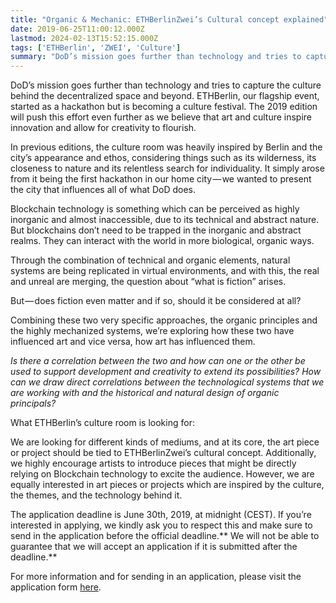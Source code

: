 ```yaml
---
title: "Organic & Mechanic: ETHBerlinZwei’s Cultural concept explained"
date: 2019-06-25T11:00:12.000Z
lastmod: 2024-02-13T15:52:15.000Z
tags: ['ETHBerlin', 'ZWEI', 'Culture']
summary: "DoD’s mission goes further than technology and tries to capture the culture behind the decentralized space and beyond. ETHBerlin, our…"
---
```


DoD’s mission goes further than technology and tries to capture the culture behind the decentralized space and beyond. ETHBerlin, our flagship event, started as a hackathon but is becoming a culture festival. The 2019 edition will push this effort even further as we believe that art and culture inspire innovation and allow for creativity to flourish.

In previous editions, the culture room was heavily inspired by Berlin and the city’s appearance and ethos, considering things such as its wilderness, its closeness to nature and its relentless search for individuality. It simply arose from it being the first hackathon in our home city — we wanted to present the city that influences all of what DoD does.

Blockchain technology is something which can be perceived as highly inorganic and almost inaccessible, due to its technical and abstract nature. But blockchains don’t need to be trapped in the inorganic and abstract realms. They can interact with the world in more biological, organic ways.

Through the combination of technical and organic elements, natural systems are being replicated in virtual environments, and with this, the real and unreal are merging, the question about “what is fiction” arises.

But — does fiction even matter and if so, should it be considered at all?

Combining these two very specific approaches, the organic principles and the highly mechanized systems, we’re exploring how these two have influenced art and vice versa, how art has influenced them.

*Is there a correlation between the two and how can one or the other be used to support development and creativity to extend its possibilities? How can we draw direct correlations between the technological systems that we are working with and the historical and natural design of organic principals?*

What ETHBerlin’s culture room is looking for:

We are looking for different kinds of mediums, and at its core, the art piece or project should be tied to ETHBerlinZwei’s cultural concept. Additionally, we highly encourage artists to introduce pieces that might be directly relying on Blockchain technology to excite the audience. However, we are equally interested in art pieces or projects which are inspired by the culture, the themes, and the technology behind it.

The application deadline is June 30th, 2019, at midnight (CEST). If you’re interested in applying, we kindly ask you to respect this and make sure to send in the application before the official deadline.** We will not be able to guarantee that we will accept an application if it is submitted after the deadline.**

For more information and for sending in an application, please visit the application form [here](https://docs.google.com/forms/d/e/1FAIpQLSdclWIdJxp9hPixPdr457O4koSLrF_qtSmEqjmF5u99yiPtzg/viewform).
